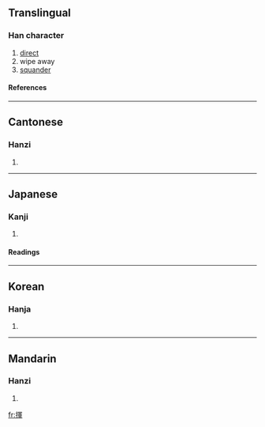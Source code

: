 {{see|挥}}

==Translingual==
===Han character===
{{Han char|rn=64|rad=手|as=09|sn=12|four=5705<sub>6</sub>|canj=手月十十 (QBJJ)}}
# [[direct]]
# wipe away
# [[squander]]
====References====
{{Han ref|kx=0444.100|dkj=12394|dj=0795.080|hdz=31925.040|uh=63EE|ud=25582|bh=B4A7|bd=46247}}
----
==Cantonese==
===Hanzi===
{{yue-hanzi|jyut=|y=fai1}}
# {{defn|Cantonese}}
----
==Japanese==
===Kanji===
{{ja-kanji|grade=6|rs=手09}}
# {{defn|Japanese}} 
====Readings====
{{ja-readings|on=[[き]] (ki)|kun=[[ふるう]] (furuu)}}
----
==Korean==
===Hanja===
{{ko-hanja|hangeul=휘|eumhun=|rv=hwi|mr=hwi|y=hwi}}
# {{defn|Korean}}
----
==Mandarin==
===Hanzi===
{{cmn-hanzi|sim=挥|pin=[[huī]] (hui1)|wg=hui<sup>1</sup>}}
# {{defn|Mandarin}}

[[fr:揮]]